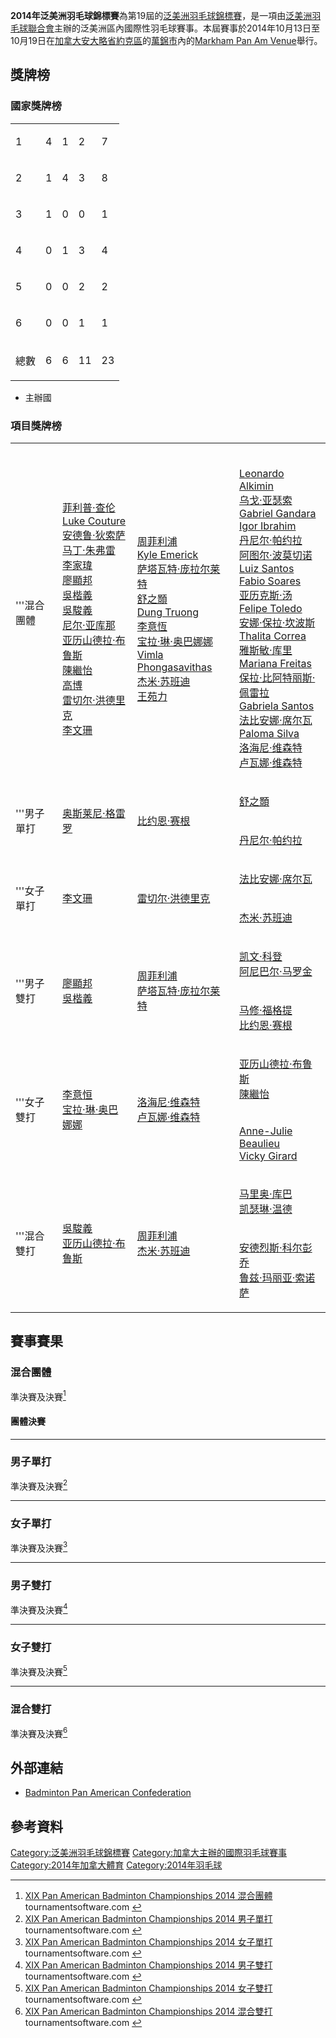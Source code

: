 {{noteTA|G1=Badminton}}
{{infobox badminton event
|name           = 2014年泛美洲羽毛球錦標賽
|image          = 
|size           = 
|caption        =
|dates          = 2014年10月13日－10月15日（團體賽）<br/>2014年10月16日－10月19日（個人賽）
|number_edition = 第19屆
|level          = 3B
|prize_money    = 
|location       = {{CAN}}[[萬錦市|萬錦市]]
|venue          = Markham Pan Am Venue
|previous       = 2013年泛美洲羽毛球錦標賽 
|next           = 2016年泛美洲羽毛球錦標賽
}}
'''2014年泛美洲羽毛球錦標賽'''為第19屆的[[泛美洲羽毛球錦標賽|泛美洲羽毛球錦標賽]]，是一項由[[泛美洲羽毛球聯合會|泛美洲羽毛球聯合會]]主辦的泛美洲區內國際性羽毛球賽事。本屆賽事於2014年10月13日至10月19日在[[加拿大|加拿大]][[安大略省|安大略省]][[約克區|約克區]]的[[萬錦市|萬錦市]]內的[[Markham_Pan_Am_Venue|Markham Pan Am Venue]]舉行。

==獎牌榜==
===國家獎牌榜===

{| {{RankedMedalTable}}
|- bgcolor=ccccff
|1||style="text-align:left"| {{bat|CAN}} ||4||1||2||7
|-
|2||style="text-align:left"| {{bat|USA}} ||1||4||3||8
|-
|3||style="text-align:left"| {{bat|CUB}} ||1||0||0||1
|-
|4||style="text-align:left"| {{bat|BRA}} ||0||1||3||4
|-
|5||style="text-align:left"| {{bat|PER}} ||0||0||2||2
|-
|6||style="text-align:left"| {{bat|GUA}} ||0||0||1||1
|- class="sortbottom"
!colspan=2|總數|| 6 || 6 || 11 || 23
|}
*{{colorbox|#ccccff| }} 主辦國

===項目獎牌榜===
{| {{MedalistTable|labelwidth=80px|type=項目|style=font-size:small;}}
|-
|'''混合團體
|{{bat|CAN}}<br/>[[菲利普·查伦|菲利普·查伦]]<br/>[[Luke_Couture|Luke Couture]]<br/>[[安德鲁·狄索萨|安德鲁·狄索萨]]<br/>[[马丁·朱弗雷|马丁·朱弗雷]]<br/>[[李家瑋|李家瑋]]<br/>[[廖顯邦|廖顯邦]]<br/>[[吳楷義|吳楷義]]<br/>[[吳駿義|吳駿義]]<br/>[[尼尔·亚库那|尼尔·亚库那]]<br/>[[亚历山德拉·布鲁斯|亚历山德拉·布鲁斯]]<br/>[[陳繼怡|陳繼怡]]<br/>[[高博_(羽毛球运动员)|高博]]<br/>[[雷切尔·洪德里克|雷切尔·洪德里克]]<br/>[[李文珊_(羽毛球運動員)|李文珊]]
|{{bat|USA}}<br/>[[周菲利浦|周菲利浦]]<br/>[[Kyle_Emerick|Kyle Emerick]]<br/>[[萨塔瓦特·庞拉尔莱特|萨塔瓦特·庞拉尔莱特]]<br/>[[舒之顥|舒之顥]]<br/>[[Dung_Truong|Dung Truong]]<br/>[[李意恆|李意恆]]<br/>[[宝拉·琳·奥巴娜娜|宝拉·琳·奥巴娜娜]]<br/>[[Vimla_Phongasavithas|Vimla Phongasavithas]]<br/>[[杰米·苏班迪|杰米·苏班迪]]<br/>[[王苑力|王苑力]]
|{{bat|BRA}}<br/>[[Leonardo_Alkimin|Leonardo Alkimin]]<br/>[[乌戈·亚瑟索|乌戈·亚瑟索]]<br/>[[Gabriel_Gandara|Gabriel Gandara]]<br/>[[Igor_Ibrahim|Igor Ibrahim]]<br/>[[丹尼尔·帕约拉|丹尼尔·帕约拉]]<br/>[[阿图尔·席尔瓦·波莫切诺|阿图尔·波莫切诺]]<br/>[[Luiz_Santos|Luiz Santos]]<br/>[[Fabio_Soares|Fabio Soares]]<br/>[[亚历克斯·汤|亚历克斯·汤]]<br/>[[Felipe_Toledo|Felipe Toledo]]<br/>[[安娜·保拉·坎波斯|安娜·保拉·坎波斯]]<br/>[[Thalita_Correa|Thalita Correa]]<br/>[[雅斯敏·库里|雅斯敏·库里]]<br/>[[Mariana_Freitas|Mariana Freitas]]<br/>[[保拉·比阿特丽斯·佩雷拉|保拉·比阿特丽斯·佩雷拉]]<br/>[[Gabriela_Santos|Gabriela Santos]]<br/>[[法比安娜·席尔瓦|法比安娜·席尔瓦]]<br/>[[Paloma_Silva|Paloma Silva]]<br/>[[洛海尼·维森特|洛海尼·维森特]]<br/>[[卢瓦娜·维森特|卢瓦娜·维森特]]
|-
|rowspan=2|'''男子單打
|rowspan=2|{{flagicon|CUB}} [[奥斯莱尼·格雷罗|奥斯莱尼·格雷罗]]
|rowspan=2|{{flagicon|USA}} [[比约恩·赛根|比约恩·赛根]]
|{{flagicon|USA}} [[舒之顥|舒之顥]]
|-
|{{flagicon|BRA}} [[丹尼尔·帕约拉|丹尼尔·帕约拉]]
|-
|rowspan=2|'''女子單打
|rowspan=2|{{flagicon|CAN}} [[李文珊_(羽毛球運動員)|李文珊]]
|rowspan=2|{{flagicon|CAN}} [[雷切尔·洪德里克|雷切尔·洪德里克]]
|{{flagicon|BRA}} [[法比安娜·席尔瓦|法比安娜·席尔瓦]]
|-
|{{flagicon|USA}} [[杰米·苏班迪|杰米·苏班迪]]
|-
|rowspan=2|'''男子雙打
|rowspan=2|{{flagicon|CAN}} [[廖顯邦|廖顯邦]]<br/>{{flagicon|CAN}} [[吳楷義|吳楷義]]
|rowspan=2|{{flagicon|USA}} [[周菲利浦|周菲利浦]]<br/>{{flagicon|USA}} [[萨塔瓦特·庞拉尔莱特|萨塔瓦特·庞拉尔莱特]]
|{{flagicon|GUA}} [[凯文·科登|凯文·科登]]<br/>{{flagicon|GUA}} [[阿尼巴尔·马罗金|阿尼巴尔·马罗金]]
|-
|{{flagicon|USA}} [[马修·福格提|马修·福格提]]<br/>{{flagicon|USA}} [[比约恩·赛根|比约恩·赛根]]
|-
|rowspan=2|'''女子雙打
|rowspan=2|{{flagicon|USA}} [[李意恒|李意恒]]<br/>{{flagicon|USA}} [[宝拉·琳·奥巴娜娜|宝拉·琳·奥巴娜娜]]
|rowspan=2|{{flagicon|BRA}} [[洛海尼·维森特|洛海尼·维森特]]<br/>{{flagicon|BRA}} [[卢瓦娜·维森特|卢瓦娜·维森特]]
|{{flagicon|CAN}} [[亚历山德拉·布鲁斯|亚历山德拉·布鲁斯]]<br/>{{flagicon|CAN}} [[陳繼怡|陳繼怡]]
|-
|{{flagicon|CAN}} [[Anne-Julie_Beaulieu|Anne-Julie Beaulieu]]<br/>{{flagicon|CAN}} [[Vicky_Girard|Vicky Girard]]
|-
|rowspan=2|'''混合雙打
|rowspan=2|{{flagicon|CAN}} [[吳駿義|吳駿義]]<br/>{{flagicon|CAN}} [[亚历山德拉·布鲁斯|亚历山德拉·布鲁斯]]
|rowspan=2|{{flagicon|USA}} [[周菲利浦|周菲利浦]]<br/>{{flagicon|USA}} [[杰米·苏班迪|杰米·苏班迪]]
|{{flagicon|PER}} [[马里奥·库巴|马里奥·库巴]]<br/>{{flagicon|PER}} [[凯瑟琳·温德|凯瑟琳·温德]]
|-
|{{flagicon|PER}} [[安德烈斯·科尔彭乔|安德烈斯·科尔彭乔]]<br/>{{flagicon|PER}} [[鲁兹·玛丽亚·索诺萨|鲁兹·玛丽亚·索诺萨]]
|}

== 賽事賽果 ==
=== 混合團體 ===
;準決賽及決賽<ref name="XG">[http://bwf.tournamentsoftware.com/sport/drawsheet.aspx?id=2F5AB048-C80F-4D24-A134-D9B82E8C7B2A&draw=3 XIX Pan American Badminton Championships 2014 混合團體] tournamentsoftware.com {{en}}</ref>
{{Round4-with third
<!--準決賽-->
|2014年10月15日 09:30|'''{{bat|USA}}'''|'''3''' |{{bat|BRA}}|0
|2014年10月15日 09:30|{{bat|PER}}|0 |'''{{bat|CAN}}'''|'''3'''
<!--決賽-->
|2014年10月15日 18:00|{{bat|USA}} |2 |'''{{bat|CAN}}''' |'''3'''
<!--季軍戰-->
|2014年10月15日 18:00|'''{{bat|BRA}}''' |'''3''' |{{bat|PER}} |0
}}

====團體決賽====
{{Badmintonbox
|team1=USA
|team2=CAN
|venue=
|date= [http://bwf.tournamentsoftware.com/sport/teammatch.aspx?id=2F5AB048-C80F-4D24-A134-D9B82E8C7B2A&match=33 2014年10月15日 18:00]
|score1=2
|score2=3
|R1match=混雙
|R1={{BadmintonMatch|T1P1=[[周菲利浦|周菲利浦]] |T1P2=[[李意恒|李意恒]] |21 |20 |21 |T2P1=[[吳駿義|吳駿義]] |T2P2=[[亚历山德拉·布鲁斯|亚历山德拉·布鲁斯]] |16 |22 |17 }}
|R2match=男單
|R2={{BadmintonMatch|T1P1=[[萨塔瓦特·庞拉尔莱特|萨塔瓦特·庞拉尔莱特]] |21 |21 | |T2P1=[[安德鲁·狄索萨|安德鲁·狄索萨]] |12 |16 | }}
|R3match=女單
|R3={{BadmintonMatch|T1P1=[[杰米·苏班迪|杰米·苏班迪]] |17 |15 | |T2P1=[[李文珊_(羽毛球運動員)|李文珊]] |21 |21 | }}
|R4match=男雙
|R4={{BadmintonMatch|T1P1=[[周菲利浦|周菲利浦]] |T1P2=[[萨塔瓦特·庞拉尔莱特|萨塔瓦特·庞拉尔莱特]] |10 |22 |17 |T2P1=[[廖顯邦|廖顯邦]] |T2P2=[[吳楷義|吳楷義]] |21 |20 |21 }}
|R5match=女雙
|R5={{BadmintonMatch|T1P1=[[李意恒|李意恒]] |T1P2=[[宝拉·琳·奥巴娜娜|宝拉·琳·奥巴娜娜]] |18 |21 |11 |T2P1=[[雷切尔·洪德里克|雷切尔·洪德里克]] |T2P2=[[李文珊_(羽毛球運動員)|李文珊]] |21 |8 |21 }}
|}}
----

=== 男子單打 ===
;準決賽及決賽<ref name="MS">[http://bwf.tournamentsoftware.com/sport/draw.aspx?id=2133AE6A-B13D-4E17-9016-19AF7C0AB04F&draw=5 XIX Pan American Badminton Championships 2014 男子單打] tournamentsoftware.com {{en}}</ref>
{{4TeamBracket-Tennis3-v2
| team-width=200
| RD1-seed1=1
| RD1-team1='''{{flagicon|CUB}} [[奥斯莱尼·格雷罗|奥斯莱尼·格雷罗]]
| RD1-score1-1='''21
| RD1-score1-2='''21
| RD1-score1-3=
| RD1-seed2=4
| RD1-team2={{flagicon|USA}} [[舒之顥|舒之顥]]
| RD1-score2-1=14
| RD1-score2-2=14
| RD1-score2-3=

| RD1-seed3=3
| RD1-team3={{flagicon|BRA}} [[丹尼尔·帕约拉|丹尼尔·帕约拉]]
| RD1-score3-1=21
| RD1-score3-2=15
| RD1-score3-3=
| RD1-seed4=5
| RD1-team4='''{{flagicon|USA}} [[比约恩·赛根|比约恩·赛根]]
| RD1-score4-1='''23
| RD1-score4-2='''21
| RD1-score4-3=

| RD2-seed1=1
| RD2-team1='''{{flagicon|CUB}} [[奥斯莱尼·格雷罗|奥斯莱尼·格雷罗]]
| RD2-score1-1=19
| RD2-score1-2='''21
| RD2-score1-3='''21
| RD2-seed2=5
| RD2-team2={{flagicon|USA}} [[比约恩·赛根|比约恩·赛根]]
| RD2-score2-1='''21
| RD2-score2-2=14
| RD2-score2-3=13
}}
----

=== 女子單打 ===
;準決賽及決賽<ref name="WS">[http://bwf.tournamentsoftware.com/sport/draw.aspx?id=2133AE6A-B13D-4E17-9016-19AF7C0AB04F&draw=4 XIX Pan American Badminton Championships 2014 女子單打] tournamentsoftware.com {{en}}</ref>
{{4TeamBracket-Tennis3-v2
| team-width=200
| RD1-seed1=1
| RD1-team1='''{{flagicon|CAN}} [[李文珊_(羽毛球運動員)|李文珊]]
| RD1-score1-1='''21
| RD1-score1-2='''21
| RD1-score1-3=
| RD1-seed2=3
| RD1-team2={{flagicon|BRA}} [[法比安娜·席尔瓦|法比安娜·席尔瓦]]
| RD1-score2-1=6
| RD1-score2-2=12
| RD1-score2-3=

| RD1-seed3=
| RD1-team3='''{{flagicon|CAN}} [[雷切尔·洪德里克|雷切尔·洪德里克]]
| RD1-score3-1='''21
| RD1-score3-2='''21
| RD1-score3-3=
| RD1-seed4=2
| RD1-team4={{flagicon|USA}} [[杰米·苏班迪|杰米·苏班迪]]
| RD1-score4-1=12
| RD1-score4-2=16
| RD1-score4-3=

| RD2-seed1=1
| RD2-team1='''{{flagicon|CAN}} [[李文珊_(羽毛球運動員)|李文珊]]
| RD2-score1-1='''21
| RD2-score1-2='''21
| RD2-score1-3=
| RD2-seed2=
| RD2-team2={{flagicon|CAN}} [[雷切尔·洪德里克|雷切尔·洪德里克]]
| RD2-score2-1=13
| RD2-score2-2=16
| RD2-score2-3=
}}
----

=== 男子雙打 ===
;準決賽及決賽<ref name="MD">[http://bwf.tournamentsoftware.com/sport/draw.aspx?id=2133AE6A-B13D-4E17-9016-19AF7C0AB04F&draw=3 XIX Pan American Badminton Championships 2014 男子雙打] tournamentsoftware.com {{en}}</ref>
{{4TeamBracket-Tennis3-v2
| team-width=200
| RD1-seed1=1
| RD1-team1='''{{flagicon|USA}} [[周菲利浦|周菲利浦]]<br/> {{flagicon|USA}} [[萨塔瓦特·庞拉尔莱特|萨塔瓦特·庞拉尔莱特]]
| RD1-score1-1='''21
| RD1-score1-2='''21
| RD1-score1-3=
| RD1-seed2=
| RD1-team2={{flagicon|GUA}} [[凯文·科登|凯文·科登]]<br/> {{flagicon|GUA}} [[阿尼巴尔·马罗金|阿尼巴尔·马罗金]]
| RD1-score2-1=13
| RD1-score2-2=7
| RD1-score2-3=

| RD1-seed3=3
| RD1-team3={{flagicon|USA}} [[马修·福格提|马修·福格提]]<br/> {{flagicon|USA}} [[比约恩·赛根|比约恩·赛根]]
| RD1-score3-1=11
| RD1-score3-2=10
| RD1-score3-3=
| RD1-seed4=
| RD1-team4='''{{flagicon|CAN}} [[廖顯邦|廖顯邦]]<br/> {{flagicon|CAN}} [[吳楷義|吳楷義]]
| RD1-score4-1='''21
| RD1-score4-2='''21
| RD1-score4-3=

| RD2-seed1=
| RD2-team1={{flagicon|USA}} [[周菲利浦|周菲利浦]]<br/> {{flagicon|USA}} [[萨塔瓦特·庞拉尔莱特|萨塔瓦特·庞拉尔莱特]]
| RD2-score1-1=15
| RD2-score1-2=13
| RD2-score1-3=
| RD2-seed2=
| RD2-team2='''{{flagicon|CAN}} [[廖顯邦|廖顯邦]]<br/> {{flagicon|CAN}} [[吳楷義|吳楷義]]
| RD2-score2-1='''21
| RD2-score2-2='''21
| RD2-score2-3=
}}
----

=== 女子雙打 ===
;準決賽及決賽<ref name="WD">[http://bwf.tournamentsoftware.com/sport/draw.aspx?id=2133AE6A-B13D-4E17-9016-19AF7C0AB04F&draw=2 XIX Pan American Badminton Championships 2014 女子雙打] tournamentsoftware.com {{en}}</ref>
{{4TeamBracket-Tennis3-v2
| team-width=200
| RD1-seed1=1
| RD1-team1='''{{flagicon|USA}} [[李意恒|李意恒]]<br/> {{flagicon|USA}} [[宝拉·琳·奥巴娜娜|宝拉·琳·奥巴娜娜]]
| RD1-score1-1='''21
| RD1-score1-2='''21
| RD1-score1-3=
| RD1-seed2=
| RD1-team2={{flagicon|CAN}} [[亚历山德拉·布鲁斯|亚历山德拉·布鲁斯]]<br/> {{flagicon|CAN}} [[陳繼怡|陳繼怡]]
| RD1-score2-1=9
| RD1-score2-2=11
| RD1-score2-3=

| RD1-seed3=
| RD1-team3='''{{flagicon|BRA}} [[洛海尼·维森特|洛海尼·维森特]]<br/> {{flagicon|BRA}} [[卢瓦娜·维森特|卢瓦娜·维森特]]
| RD1-score3-1='''21
| RD1-score3-2='''21
| RD1-score3-3=
| RD1-seed4=
| RD1-team4={{flagicon|CAN}} [[Anne-Julie_Beaulieu|Anne-Julie Beaulieu]]<br/> {{flagicon|CAN}} [[Vicky_Girard|Vicky Girard]]
| RD1-score4-1=12
| RD1-score4-2=18
| RD1-score4-3=

| RD2-seed1=1
| RD2-team1='''{{flagicon|USA}} [[李意恒|李意恒]]<br/> {{flagicon|USA}} [[宝拉·琳·奥巴娜娜|宝拉·琳·奥巴娜娜]]
| RD2-score1-1='''23
| RD2-score1-2='''21
| RD2-score1-3=
| RD2-seed2=
| RD2-team2={{flagicon|BRA}} [[洛海尼·维森特|洛海尼·维森特]]<br/> {{flagicon|BRA}} [[卢瓦娜·维森特|卢瓦娜·维森特]]
| RD2-score2-1=21
| RD2-score2-2=14
| RD2-score2-3=
}}
----

=== 混合雙打 ===
;準決賽及決賽<ref name="XD">[http://bwf.tournamentsoftware.com/sport/draw.aspx?id=2133AE6A-B13D-4E17-9016-19AF7C0AB04F&draw=1 XIX Pan American Badminton Championships 2014 混合雙打] tournamentsoftware.com {{en}}</ref>
{{4TeamBracket-Tennis3-v2
| team-width=200
| RD1-seed1=1
| RD1-team1='''{{flagicon|USA}} [[周菲利浦|周菲利浦]]<br/> {{flagicon|USA}} [[杰米·苏班迪|杰米·苏班迪]]
| RD1-score1-1='''21
| RD1-score1-2='''21
| RD1-score1-3=
| RD1-seed2=
| RD1-team2={{flagicon|PER}} [[马里奥·库巴|马里奥·库巴]]<br/> {{flagicon|PER}} [[凯瑟琳·温德|凯瑟琳·温德]]
| RD1-score2-1=9
| RD1-score2-2=14
| RD1-score2-3=

| RD1-seed3=
| RD1-team3={{flagicon|PER}} [[安德烈斯·科尔彭乔|安德烈斯·科尔彭乔]]<br/> {{flagicon|PER}} [[鲁兹·玛丽亚·索诺萨|鲁兹·玛丽亚·索诺萨]]
| RD1-score3-1='''21
| RD1-score3-2=12
| RD1-score3-3=13
| RD1-seed4=
| RD1-team4='''{{flagicon|CAN}} [[吳駿義|吳駿義]]<br/> {{flagicon|CAN}} [[亚历山德拉·布鲁斯|亚历山德拉·布鲁斯]]
| RD1-score4-1=16
| RD1-score4-2='''21
| RD1-score4-3='''21

| RD2-seed1=1
| RD2-team1={{flagicon|USA}} [[周菲利浦|周菲利浦]]<br/> {{flagicon|USA}} [[杰米·苏班迪|杰米·苏班迪]]
| RD2-score1-1=16
| RD2-score1-2='''21
| RD2-score1-3=18
| RD2-seed2=
| RD2-team2='''{{flagicon|CAN}} [[吳駿義|吳駿義]]<br/> {{flagicon|CAN}} [[亚历山德拉·布鲁斯|亚历山德拉·布鲁斯]]
| RD2-score2-1='''21
| RD2-score2-2=19
| RD2-score2-3='''21
}}

== 外部連結 ==
*[http://www.badmintonpanam.org/ Badminton Pan American Confederation]{{Wayback|url=http://www.badmintonpanam.org/ |date=20100214194723 }}{{en}}

== 參考資料 ==
{{Reflist}}

{{泛美洲羽毛球錦標賽}}

[[Category:泛美洲羽毛球錦標賽|Category:泛美洲羽毛球錦標賽]]
[[Category:加拿大主辦的國際羽毛球賽事|Category:加拿大主辦的國際羽毛球賽事]]
[[Category:2014年加拿大體育|Category:2014年加拿大體育]]
[[Category:2014年羽毛球|Category:2014年羽毛球]]